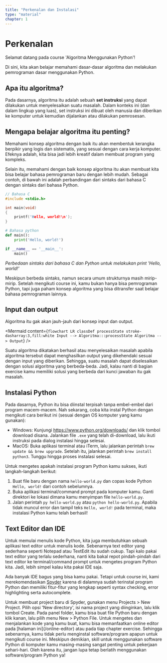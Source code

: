 ```yaml
---
title: "Perkenalan dan Instalasi"
type: "material"
chapter: 1
---
```



# Perkenalan

Selamat datang pada course 'Algoritma Menggunakan Python'!

Di sini, kita akan belajar memahami dasar-dasar algoritma dan melakukan pemrograman dasar menggunakan Python.

## Apa itu algoritma?

Pada dasarnya, algoritma itu adalah sebuah **set instruksi** yang dapat dilakukan untuk menyelesaikan suatu masalah. Dalam konteks ini (dan dalam lingkup yang luas), set instruksi ini dibuat oleh manusia dan diberikan ke komputer untuk kemudian dijalankan atau dilakukan pemrosesan.

## Mengapa belajar algoritma itu penting?

Memahami konsep algoritma dengan baik itu akan membentuk kerangka berpikir yang logis dan sistematis, yang sesuai dengan cara kerja komputer. Efeknya adalah, kita bisa jadi lebih kreatif dalam membuat program yang kompleks.

Selain itu, memahami dengan baik konsep algoritma itu akan membuat kita bisa belajar bahasa pemrograman baru dengan lebih mudah. Sebagai contoh, di bawah ini adalah perbandingan dari sintaks dari bahasa C dengan sintaks dari bahasa Python.

```c
// Bahasa C
#include <stdio.h>

int main(void)
{
    printf('Hello, world!\n');
}
```

```python
# Bahasa python
def main():
    print('Hello, world!')

if __name__ == '__main__':
    main()
```

_Perbedaan sintaks dari bahasa C dan Python untuk melakukan print 'Hello, world!'_

Meskipun berbeda sintaks, namun secara umum strukturnya masih mirip-mirip. Setelah mengikuti course ini, kamu bukan hanya bisa pemrograman Python, tapi juga paham konsep algoritma yang bisa ditransfer saat belajar bahasa pemrograman lainnya.

## Input dan output

Algoritma itu gak akan jauh-jauh dari konsep input dan output.

<Mermaid
  content={`
flowchart LR
    classDef processState stroke-dasharray:3,fill:white
    Input --> Algoritma:::processState
    Algoritma --> Output
`}
/>

Suatu algoritma dikatakan berhasil atau menyelesaikan masalah apabila algoritma tersebut dapat menghasilkan output yang dikehendaki sesuai dengan input yang diberikan. Sehingga, suatu masalah dapat diselesaikan dengan solusi algoritma yang berbeda-beda. Jadi, kalau nanti di bagian exercise kamu memiliki solusi yang berbeda dari kunci jawaban itu gak masalah.

## Instalasi Python

Pada dasarnya, Python itu bisa diinstal terpisah tanpa embel-embel dari program macem-macem. Nah sekarang, coba kita instal Python dengan mengikuti cara berikut ini (sesuai dengan OS komputer yang kamu gunakan):

- Windows: Kunjungi https://www.python.org/downloads/ dan klik tombol download disana. Jalankan file `.exe` yang telah di-download, lalu ikuti instruksi pada dialog instalasi hingga selesai.
- MacOS: Buka aplikasi terminal atau iTerm, lalu jalankan perintah `brew update && brew upgrade`. Setelah itu, jalankan perintah `brew install python3`. Tunggu hingga proses instalasi selesai.

Untuk mengetes apakah instalasi program Python kamu sukses, ikuti langkah-langkah berikut:

1. Buat file baru dengan nama `hello-world.py` dan copas kode Python `Hello, world!` dari contoh sebelumnya.
2. Buka aplikasi terminal/command prompt pada komputer kamu. Ganti direktori ke lokasi dimana kamu menyimpan file `hello-world.py`.
3. Jalan perintah `py hello-world.py` atau `python hello-world.py`. Apabila tidak muncul error dan tampil teks `Hello, world!` pada terminal, maka instalasi Python kamu telah berhasil!

## Text Editor dan IDE

Untuk memulai menulis kode Python, kita juga membutuhkan sebuah aplikasi text editor untuk menulis kode. Sebenarnya text editor yang sederhana seperti Notepad atau TextEdit itu sudah cukup. Tapi kalo pakai text editor yang terlalu sederhana, nanti kita bakal repot pindah-pindah dari text editor ke terminal/command prompt untuk mengetes program Python kita. Jadi, lebih simpel kalau kita pakai IDE saja.

Ada banyak IDE bagus yang bisa kamu pakai. Tetapi untuk course ini, kami merekomendasikan [Spyder](https://www.spyder-ide.org/) karena di dalamnya sudah terinstal program Python dan memiliki fitur-fitur yang lengkap seperti syntax checking, error highlighting serta autocomplete.

<Alert>
  Untuk membuat project baru di Spyder, gunakan menu Projects > New Project.
  Pilih opsi 'New directory', isi nama project yang diinginkan, lalu klik tombol
  Create. Pada panel folder, kamu bisa buat file Python baru dengan klik kanan,
  lalu pilih menu New > Python File.
</Alert>

<Alert variant="tip">
  Untuk mengetes dan menjalankan kode yang kamu buat, kamu bisa memanfaatkan
  online editor pada [halaman ini](/online-editor) atau pada tiap chapter
  exercise. Sehingga sebenarnya, kamu tidak perlu menginstal software/program
  apapun untuk mengikuti course ini. Meskipun demikian, skill untuk menggunakan
  software Python di komputer kamu masing-masing sangat penting untuk pekerjaan
  sehari-hari. Oleh karena itu, jangan lupa tetap berlatih menggunakan
  software/program Python ya!
</Alert>
